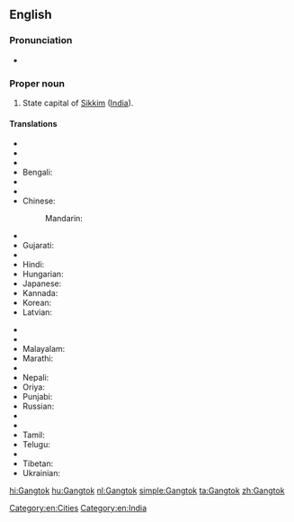 ==English==
{{wikipedia}}

===Pronunciation===
* {{IPA|[ˈɡæŋ.tɒk]}}

===Proper noun===
{{en-proper noun}}

# State capital of [[Sikkim]] ([[India]]).

====Translations====
{{trans-top|capital of Sikkim}}
* {{trreq|ar}}
* {{trreq|hy}}
* {{trreq|as}}
* Bengali: {{t-|bn|গ্যাংটক|tr=gyāṇṭak|sc=Beng}}
* {{trreq|bg}}
* {{trreq|hne}}
* Chinese:
*: Mandarin: {{t|cmn|甘托克|tr=Gāntuōkè|sc=Hani}}
* {{trreq|dz}}
* Gujarati: {{t-|gu|ગંગટોક|tr=gaṃgṭok|sc=Gujr}}
* {{trreq|he}}
* Hindi: {{t+|hi|गंगटोक|tr=gaṅgṭōk}}
* Hungarian: {{t+|hu|Gangtok}}
* Japanese: {{t-|ja|ガントク|tr=Gantoku}}
* Kannada: {{t-|kn|ಗ್ಯಾಂಗಟಕ್|sc=Knda|tr=gyāṅgaṭak}}
* Korean: {{t-|ko|강토크|tr=Gangtokeu}}
* Latvian: {{t-|lv|Gangtoka}}
{{trans-mid}}
* {{trreq|lep}}
* {{trreq|lt}}
* Malayalam: {{t-|ml|ഗങ്ങ്ടോക്ക്|tr=gaṅṅṭōkk|sc=Mlym}}
* Marathi: {{t-|mr|गंगटोक|sc=Deva}}
* {{trreq|lus}}
* Nepali: {{t-|ne|गंगटोक|sc=Deva|tr=gaṅgaṭōk}}
* Oriya: {{t-|or|ଗାଙ୍ଗଟକ|tr=gāṅgṭak|sc=Orya}}
* Punjabi: {{t|pa|ਗੰਗਟੋਕ|m|tr=gaṅgṭōk|sc=Guru}}
* Russian: {{t-|ru|Гангток|m|tr=Gangtók}}
* {{trreq|sat}}
* {{trreq|sip}}
* Tamil: {{t-|ta|கேங்டாக்|sc=Taml|tr=kēṅṭāk}}
* Telugu: {{t-|te|గాంగ్‌టక్|tr=gāṅgṭak|sc=Telu}}
* {{trreq|th}}
* Tibetan: {{t-|bo|སྒང་ཐོག|sc=Tibt|tr=sgang thog}}
* Ukrainian: {{t-|uk|Ґанґток|sc=Cyrl}}
{{trans-bottom}}

[[Category:en:Cities]]
[[Category:en:India]]

[[hi:Gangtok]]
[[hu:Gangtok]]
[[nl:Gangtok]]
[[simple:Gangtok]]
[[ta:Gangtok]]
[[zh:Gangtok]]